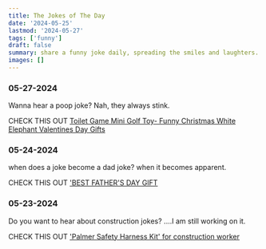 ```yaml
---
title: The Jokes of The Day
date: '2024-05-25'
lastmod: '2024-05-27'
tags: ['funny']
draft: false
summary: share a funny joke daily, spreading the smiles and laughters.
images: []
---
```


### 05-27-2024

Wanna hear a poop joke? Nah, they always stink.

CHECK THIS OUT [Toilet Game Mini Golf Toy- Funny Christmas White Elephant Valentines Day Gifts](https://amzn.to/4bpv0C5)

### 05-24-2024

when does a joke become a dad joke? when it becomes apparent.

CHECK THIS OUT ['BEST FATHER'S DAY GIFT](https://amzn.to/3WVj32L)

### 05-23-2024

Do you want to hear about construction jokes? ....I am still working on it.

CHECK THIS OUT ['Palmer Safety Harness Kit' for construction worker](https://amzn.to/4bGR5f8)
